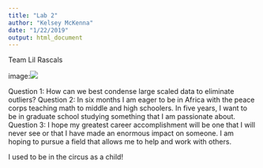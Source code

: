 ```yaml
---
title: "Lab 2"
author: "Kelsey McKenna"
date: "1/22/2019"
output: html_document
---
```

Team Lil Rascals


image:![](Kelsey-14.jpg)

Question 1: How can we best condense large scaled data to eliminate outliers? 
Question 2: In six months I am eager to be in Africa with the peace corps teaching math to middle and high schoolers. In five years, I want to be in graduate school studying something that I am passionate about. 
Question 3: I hope my greatest career accomplishment will be one that I will never see or that I have made an enormous impact on someone. I am hoping to pursue a field that allows me to help and work with others. 

I used to be in the circus as a child!
